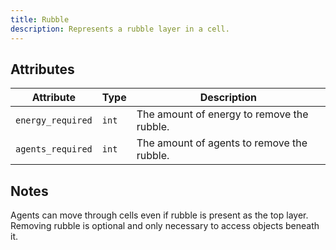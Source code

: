 ```yaml
---
title: Rubble
description: Represents a rubble layer in a cell.
---
```


## Attributes

| Attribute         | Type  | Description                                |
| ----------------- | ----- | ------------------------------------------ |
| `energy_required` | `int` | The amount of energy to remove the rubble. |
| `agents_required` | `int` | The amount of agents to remove the rubble. |

## Notes

Agents can move through cells even if rubble is present as the top layer. Removing rubble is optional
and only necessary to access objects beneath it.
